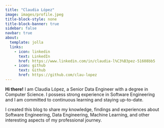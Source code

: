 ```yaml
---
title: "Claudia López"
image: images/profile.jpeg
title-block-style: none
title-block-banner: true
sidebar: false
navbar: true
about:
  template: jolla
  links:
    - icon: linkedin
      text: LinkedIn
      href: https://www.linkedin.com/in/claudia-l%C3%B3pez-51608bb5
    - icon: github
      text: Github
      href: https://github.com/clau-lopez
---
```



 **Hi there!** I am Claudia López, a Senior Data Engineer with a degree in Computer Science. I possess strong experience in Software Engineering and I am committed to continuous learning and staying up-to-date.

I created this blog to share my knowledge, findings and experiences about Software Engineering, Data Engineering, Machine Learning, and other interesting aspects of my professional journey.



